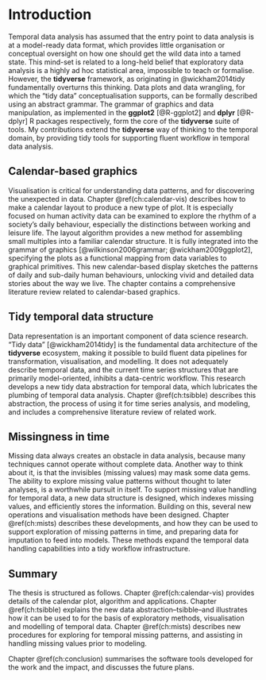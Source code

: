 # Introduction {#ch:intro}

Temporal data analysis has assumed that the entry point to data analysis is at a model-ready data format, which provides little organisation or conceptual oversight on how one should get the wild data into a tamed state. This mind-set is related to a long-held belief that exploratory data analysis is a highly ad hoc statistical area, impossible to teach or formalise. However, the **tidyverse** framework, as originating in @wickham2014tidy fundamentally overturns this thinking. Data plots and data wrangling, for which the "tidy data" conceptualisation supports, can be formally described using an abstract grammar. The grammar of graphics and data manipulation, as implemented in the **ggplot2** [@R-ggplot2] and **dplyr** [@R-dplyr] R packages respectively, form the core of the **tidyverse** suite of tools. My contributions extend the **tidyverse** way of thinking to the temporal domain, by providing tidy tools for supporting fluent workflow in temporal data analysis.

## Calendar-based graphics {#sec:calendar-vis}

Visualisation is critical for understanding data patterns, and for discovering the unexpected in data. Chapter \@ref(ch:calendar-vis) describes how to make a calendar layout to produce a new type of plot. It is especially focused on human activity data can be examined to explore the rhythm of a society's daily behaviour, especially the distinctions between working and leisure life. The layout algorithm provides a new method for assembling small multiples into a familiar calendar structure. It is fully integrated into the grammar of graphics [@wilkinson2006grammar; @wickham2009ggplot2], specifying the plots as a functional mapping from data variables to graphical primitives. This new calendar-based display sketches the patterns of daily and sub-daily human behaviours, unlocking vivid and detailed data stories about the way we live. The chapter contains a comprehensive literature review related to calendar-based graphics. 

## Tidy temporal data structure {#sec:tsibble}

Data representation is an important component of data science research. "Tidy data" [@wickham2014tidy] is the fundamental data architecture of the **tidyverse** ecosystem, making it possible to build fluent data pipelines for transformation, visualisation, and modelling. It does not adequately describe temporal data, and the current time series structures that are primarily model-oriented, inhibits a data-centric workflow. This research develops a new tidy data abstraction for temporal data, which lubricates the plumbing of temporal data analysis. Chapter \@ref(ch:tsibble) describes this abstraction, the process of using it for time series analysis, and modeling, and includes a comprehensive literature review of related work. 

## Missingness in time {#sec:mists}

Missing data always creates an obstacle in data analysis, because many techniques cannot operate without complete data. Another way to think about it, is that the invisibles (missing values) may mask some data gems. The ability to explore missing value patterns without thought to later analyses, is a worthwhile pursuit in itself. To support missing value handling for temporal data, a new data structure is designed, which indexes missing values, and efficiently stores the information. Building on this, several new operations and visualisation methods have been designed. Chapter \@ref(ch:mists) describes these developments, and how they can be used to support exploration of missing patterns in time, and preparing data for imputation to feed into models. These methods expand the temporal data handling capabilities into a tidy workflow infrastructure.

## Summary

The thesis is structured as follows. Chapter \@ref(ch:calendar-vis) provides details of the calendar plot, algorithm and applications. Chapter \@ref(ch:tsibble) explains the new data abstraction--tsibble--and illustrates how it can be used to for the basis of exploratory methods, visualisation and modelling of temporal data. Chapter \@ref(ch:mists) describes new procedures for exploring for temporal missing patterns, and assisting in handling missing values prior to modeling. 

Chapter \@ref(ch:conclusion) summarises the software tools developed for the work and the impact, and discusses the future plans.
